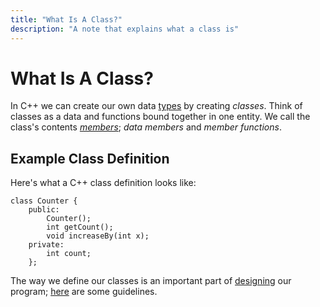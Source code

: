 ```yaml
---
title: "What Is A Class?"
description: "A note that explains what a class is"
---
```


<Tag tag="Programming"/>

# What Is A Class?

<TimeStamp updated="February 27, 2022, 9:20  PM ET"/>

In C++ we can create our own data 
[types](/what-is-a-data-type) by creating
_classes_. Think of classes as a data and 
functions bound together in one entity. We call 
the class's contents [_members_](/what-are-class-members); 
_data members_ and _member functions_.

## Example Class Definition
Here's what a C++ class definition looks like:

```
class Counter {
	public:
		Counter();
		int getCount();
		void increaseBy(int x);
	private:
		int count;
	};
```

The way we define our classes is an important part
of [designing](/designing-a-cpp-program) our program;
[here](/guidelines-for-defining-classes) are some
guidelines.